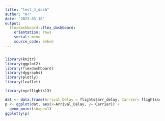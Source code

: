 ---
title: "test_4_dash"
author: "HT"
date: "2023-03-18"
output:
  flexdashboard::flex_dashboard:
    orientation: rows
    social: menu
    source_code: embed
---

```{r setup, include=FALSE}
```
```{r}
library(knitr)
library(ggplot2)
library(flexdashboard)
library(dygraphs)
library(plotly)
library(leaflet)

library(nycflights13)
```

```{r}
dat <- data.frame(Arrival_Delay = flights$arr_delay, Carrier= flights$carrier)
p <- ggplot(dat, aes(x=Arrival_Delay, y= Carrier)) +
  geom_point(shape=1)      
ggplotly(p)
```

